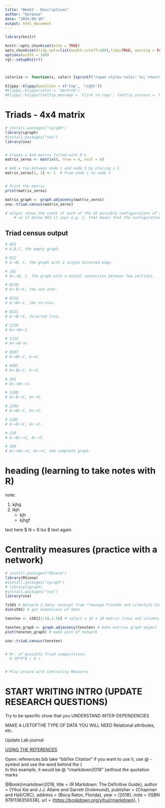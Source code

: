 ```yaml
---
title: "Week2 - Descriptives"
author: "Veroooo"
date: "2024-09-10"
output: html_document
---
```


```r
library(knitr)

knitr::opts_chunk$set(echo = TRUE)
opts_chunk$set(tidy.opts=list(width.cutoff=100),tidy=TRUE, warning = FALSE, message = FALSE,comment = "#>", cache=TRUE, class.source=c("test"), class.output=c("test2"))
options(width = 100)
rgl::setupKnitr()



colorize <- function(x, color) {sprintf("<span style='color: %s;'>%s</span>", color, x) }

```

```r
klippy::klippy(position = c('top', 'right'))
#klippy::klippy(color = 'darkred')
#klippy::klippy(tooltip_message = 'Click to copy', tooltip_success = 'Done')
```

# Triads - 4x4 matrix

```r
# install.packages("igraph")
library(igraph)
#install.packages("sna")
library(sna)


# Create a 4x4 matrix filled with 0's
matrix_zeros <- matrix(0, nrow = 4, ncol = 4)

# Add a tie between node 1 and node 3 by placing a 1
matrix_zeros[1, 3] <- 1  # From node 1 to node 3


# Print the matrix
print(matrix_zeros)

matrix_graph <- graph.adjacency(matrix_zeros)
sna::triad.census(matrix_zeros)

# output shows the count of each of the 16 possible configurations of triads  
    # so if below 003 it says e.g. 2, that means that the configuration 003 (A,B,C, the empty graph) is possible 2 times 


```

## Triad census output

```r

# 003
# A,B,C, the empty graph.

# 012
# A->B, C, the graph with a single directed edge.

# 102
# A<->B, C, the graph with a mutual connection between two vertices.

# 021D
# A<-B->C, the out-star.

# 021U
# A->B<-C, the in-star.

# 021C
# A->B->C, directed line.

# 111D
# A<->B<-C.

# 111U
# A<->B->C.

# 030T
# A->B<-C, A->C.

# 030C
# A<-B<-C, A->C.

# 201
# A<->B<->C.

# 120D
# A<-B->C, A<->C.

# 120U
# A->B<-C, A<->C.

# 120C
# A->B->C, A<->C.

# 210
# A->B<->C, A<->C.

# 300
# A<->B<->C, A<->C, the complete graph.

```

# heading (learning to take notes with R)

note:

1.  kjhg\
2.  lkjh
    -   kjh
    -   kjhgf

text here \$ N = ß \Sigma lss \sqrt {sd } \$ text again

# Centrality measures (practice with a network)

```r
# install.packages("RSiena")
library(RSiena)
#install.packages("igraph")
# library(igraph)
#install.packages("sna")
library(sna)

?s501 # Network 1 data: excerpt from "Teenage Friends and Lifestyle Study" data.
dim(s501) # get dimensions of data

tenxten <- s501[1:10,1:10] # select a 10 x 10 matrix [rows and columns are divided by comma])

tenxten_graph <- graph.adjacency(tenxten) # make matrixa graph object 
plot(tenxten_graph) # make plot of network 

sna::triad.census(tenxten)


# Nr. of possible Triad compositions:
  # 10*9*8 / 6 = 


# Play around with Centrality Measures 
```

# START WRITING INTRO (UPDATE RESEARCH QUESTIONS)

Try to be specific show that you UNDERSTAND INTER-DEPENDENCIES

MAKE A LISTOFTHE TYPE OF DATA YOU WILL NEED Relational attributes, etc.

Update Lab journal

[USING THE REFERENCES]{.underline}

Open: references.bib take "bibTex Citation" if you want to use it, use \@ - symbol and use the word behind the { \
In this example, it would be \@ "rmarkdown2018" (without the quotation marks

@Book{rmarkdown2018, title = {R Markdown: The Definitive Guide}, author = {Yihui Xie and J.J. Allaire and Garrett Grolemund}, publisher = {Chapman and Hall/CRC}, address = {Boca Raton, Florida}, year = {2018}, note = {ISBN 9781138359338}, url = {<https://bookdown.org/yihui/rmarkdown>}, }
